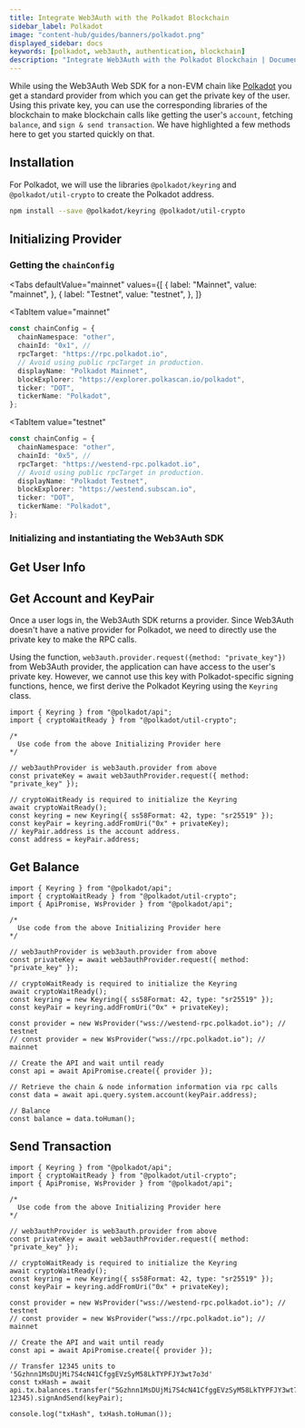 ```yaml
---
title: Integrate Web3Auth with the Polkadot Blockchain
sidebar_label: Polkadot
image: "content-hub/guides/banners/polkadot.png"
displayed_sidebar: docs
keywords: [polkadot, web3auth, authentication, blockchain]
description: "Integrate Web3Auth with the Polkadot Blockchain | Documentation - Web3Auth"
---
```



While using the Web3Auth Web SDK for a non-EVM chain like [Polkadot](https://www.polkadot.network/) you get a standard provider from which you can get
the private key of the user. Using this private key, you can use the corresponding libraries of the blockchain to make blockchain calls like getting
the user's `account`, fetching `balance`, and `sign & send transaction`. We have highlighted a few methods here to get you started quickly on that.

## Installation

For Polkadot, we will use the libraries `@polkadot/keyring` and `@polkadot/util-crypto` to create the Polkadot address.

```bash npm2yarn
npm install --save @polkadot/keyring @polkadot/util-crypto
```

## Initializing Provider

### Getting the `chainConfig`

<Tabs
 defaultValue="mainnet"
  values={[
    { label: "Mainnet", value: "mainnet", },
    { label: "Testnet", value: "testnet", },
  ]}
>
<TabItem
  value="mainnet"
>

```typescript
const chainConfig = {
  chainNamespace: "other",
  chainId: "0x1", //
  rpcTarget: "https://rpc.polkadot.io",
  // Avoid using public rpcTarget in production.
  displayName: "Polkadot Mainnet",
  blockExplorer: "https://explorer.polkascan.io/polkadot",
  ticker: "DOT",
  tickerName: "Polkadot",
};
```

</TabItem>

<TabItem
  value="testnet"
>

```typescript
const chainConfig = {
  chainNamespace: "other",
  chainId: "0x5", //
  rpcTarget: "https://westend-rpc.polkadot.io",
  // Avoid using public rpcTarget in production.
  displayName: "Polkadot Testnet",
  blockExplorer: "https://westend.subscan.io",
  ticker: "DOT",
  tickerName: "Polkadot",
};
```

</TabItem>
</Tabs>

### Initializing and instantiating the Web3Auth SDK

<InitializeWeb3Auth />

## Get User Info

<GetUserInfoSnippet />

## Get Account and KeyPair

Once a user logs in, the Web3Auth SDK returns a provider. Since Web3Auth doesn't have a native provider for Polkadot, we need to directly use the
private key to make the RPC calls.

Using the function, `web3auth.provider.request({method: "private_key"})` from Web3Auth provider, the application can have access to the user's private
key. However, we cannot use this key with Polkadot-specific signing functions, hence, we first derive the Polkadot Keyring using the `Keyring` class.

```tsx
import { Keyring } from "@polkadot/api";
import { cryptoWaitReady } from "@polkadot/util-crypto";

/*
  Use code from the above Initializing Provider here
*/

// web3authProvider is web3auth.provider from above
const privateKey = await web3authProvider.request({ method: "private_key" });

// cryptoWaitReady is required to initialize the Keyring
await cryptoWaitReady();
const keyring = new Keyring({ ss58Format: 42, type: "sr25519" });
const keyPair = keyring.addFromUri("0x" + privateKey);
// keyPair.address is the account address.
const address = keyPair.address;
```

## Get Balance

```tsx
import { Keyring } from "@polkadot/api";
import { cryptoWaitReady } from "@polkadot/util-crypto";
import { ApiPromise, WsProvider } from "@polkadot/api";

/*
  Use code from the above Initializing Provider here
*/

// web3authProvider is web3auth.provider from above
const privateKey = await web3authProvider.request({ method: "private_key" });

// cryptoWaitReady is required to initialize the Keyring
await cryptoWaitReady();
const keyring = new Keyring({ ss58Format: 42, type: "sr25519" });
const keyPair = keyring.addFromUri("0x" + privateKey);

const provider = new WsProvider("wss://westend-rpc.polkadot.io"); // testnet
// const provider = new WsProvider("wss://rpc.polkadot.io"); // mainnet

// Create the API and wait until ready
const api = await ApiPromise.create({ provider });

// Retrieve the chain & node information information via rpc calls
const data = await api.query.system.account(keyPair.address);

// Balance
const balance = data.toHuman();
```

## Send Transaction

```tsx
import { Keyring } from "@polkadot/api";
import { cryptoWaitReady } from "@polkadot/util-crypto";
import { ApiPromise, WsProvider } from "@polkadot/api";

/*
  Use code from the above Initializing Provider here
*/

// web3authProvider is web3auth.provider from above
const privateKey = await web3authProvider.request({ method: "private_key" });

// cryptoWaitReady is required to initialize the Keyring
await cryptoWaitReady();
const keyring = new Keyring({ ss58Format: 42, type: "sr25519" });
const keyPair = keyring.addFromUri("0x" + privateKey);

const provider = new WsProvider("wss://westend-rpc.polkadot.io"); // testnet
// const provider = new WsProvider("wss://rpc.polkadot.io"); // mainnet

// Create the API and wait until ready
const api = await ApiPromise.create({ provider });

// Transfer 12345 units to '5Gzhnn1MsDUjMi7S4cN41CfggEVzSyM58LkTYPFJY3wt7o3d'
const txHash = await api.tx.balances.transfer("5Gzhnn1MsDUjMi7S4cN41CfggEVzSyM58LkTYPFJY3wt7o3d", 12345).signAndSend(keyPair);

console.log("txHash", txHash.toHuman());
```
